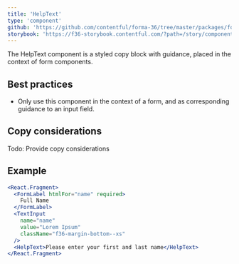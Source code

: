 ```yaml
---
title: 'HelpText'
type: 'component'
github: 'https://github.com/contentful/forma-36/tree/master/packages/forma-36-react-components/src/components/HelpText'
storybook: 'https://f36-storybook.contentful.com/?path=/story/components-helptext--default'
---
```


The HelpText component is a styled copy block with guidance, placed in the context of form components.

## Best practices

- Only use this component in the context of a form, and as corresponding guidance to an input field.

## Copy considerations

Todo: Provide copy considerations

## Example

```jsx
<React.Fragment>
  <FormLabel htmlFor="name" required>
    Full Name
  </FormLabel>
  <TextInput
    name="name"
    value="Lorem Ipsum"
    className="f36-margin-bottom--xs"
  />
  <HelpText>Please enter your first and last name</HelpText>
</React.Fragment>
```
